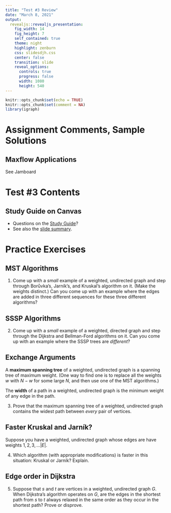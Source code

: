 ```yaml
---
title: "Test #3 Review"
date: "March 8, 2021"
output: 
  revealjs::revealjs_presentation:
    fig_width: 14
    fig_height: 7
    self_contained: true
    theme: night
    highlight: zenburn
    css: slidesdjh.css
    center: false
    transition: slide
    reveal_options:
      controls: true
      progress: false
      width: 1080
      height: 540
---
```


```r
knitr::opts_chunk$set(echo = TRUE)
knitr::opts_chunk$set(comment = NA)
library(igraph)
```

# Assignment Comments, Sample Solutions

## Maxflow Applications

See Jamboard

# Test #3 Contents

## Study Guide on Canvas

- Questions on the [Study Guide](https://westmont.instructure.com/courses/5960/assignments/58549)?
- See also the [slide summary](../slide24-32notes.html).

# Practice Exercises

## MST Algorithms

1. Come up with a *small* example of a weighted, undirected graph and step through Borůvka’s, Jarník’s, and Kruskal’s algorithm on it. (Make the weights distinct.) Can you come up with an example where the edges are added in three different sequences for these three different algorithms?

## SSSP Algorithms 

2. Come up with a *small* example of a weighted, directed graph and step through the Dijkstra and Bellman-Ford algorithms on it. Can you come up with an example where the SSSP trees are *different*?

## Exchange Arguments

A **maximum spanning tree** of a weighted, undirected graph is a spanning tree of maximum weight. (One way to find one is to replace all the weights $w$ with $N-w$ for some large $N$, and then use one of the MST algorithms.)

The **width** of a path in a weighted, undirected graph is the minimum weight of any edge in the path.

3. Prove that the maximum spanning tree of a weighted, undirected graph contains the widest path between *every* pair of vertices.

## Faster Kruskal and Jarník?

Suppose you have a weighted, undirected graph whose edges are have weights $1,2,3,\ldots |E|$.

4. Which algorithm (with appropriate modifications) is faster in this situation: Kruskal or Jarník? Explain.

## Edge order in Dijkstra

5. Suppose that $s$ and $t$ are vertices in a weighted, undirected graph $G$. When Dijkstra's algorithm operates on $G$, are the edges in the shortest path from $s$ to $t$ always relaxed in the same order as they occur in the shortest path? Prove or disprove.
